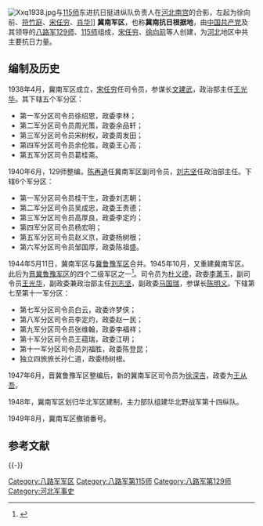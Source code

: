 [[File:Xxq1938.jpg|thumb]]与[[115师|115师]]东进抗日挺进纵队负责人在[[河北|河北]][[南宫|南宫]]的合影，左起为徐向前、[[符竹庭|符竹庭]]、[[宋任穷|宋任穷]]、[[肖华|肖华]]]]
'''冀南军区'''，也称'''冀南抗日根据地'''，由[[中国共产党|中国共产党]]及其领导的[[八路军|八路军]][[129师|129师]]、[[115师|115师]]组成，[[宋任穷|宋任穷]]、[[徐向前|徐向前]]等人创建，为[[河北|河北]]地区中共主要抗日力量。

== 编制及历史 ==
1938年4月，冀南军区成立，[[宋任穷|宋任穷]]任司令员，参谋长[[文建武|文建武]]，政治部主任[[王光华|王光华]]。其下辖五个军分区：
*第一军分区司令员徐绍恩，政委李林；
*第二军分区司令员周光策，政委余品轩；
*第三军分区司令员宋树权，政委周发田；
*第四军分区司令员余伦胜，政委王心高；
*第五军分区司令员葛桂斋。

1940年6月，129师整编，[[陈再道|陈再道]]任冀南军区副司令员，[[刘志坚|刘志坚]]任政治部主任。下辖6个军分区：
*第一军分区司令员桂干生，政委刘志朝；
*第二军分区司令员吴成忠，政委王贵德；
*第三军分区司令员高厚良，政委李定灼；
*第四军分区司令员杨宏明；
*第五军分区司令员赵义京，政委杨树根；
*第六军分区司令员邹国厚，政委陈祖盛。

1944年5月11日，冀南军区与[[冀鲁豫军区|冀鲁豫军区]]合并。1945年10月，又重建冀南军区。此后为[[晋冀鲁豫军区|晋冀鲁豫军区]]的四个二级军区之一<ref>{{Cite web |url=http://news.xinhuanet.com/mil/2008-04/08/content_7939502.htm |title=第二野战军 |accessdate=2010-07-11 |archive-date=2009-06-13 |archive-url=https://web.archive.org/web/20090613012046/http://news.xinhuanet.com/mil/2008-04/08/content_7939502.htm |dead-url=no }}</ref>。司令员为[[杜义德|杜义德]]，政委[[李菁玉|李菁玉]]，副司令员[[王光华|王光华]]，副政委兼政治部主任[[刘志坚|刘志坚]]，副政委[[马国瑞|马国瑞]]，参谋长[[陈明义|陈明义]]。下辖第七至第十一军分区：
*第七军分区司令员白云，政委许梦侠；
*第八军分区司令员李定灼，政委赵一民；
*第九军分区司令员张维翰，政委李福祥；
*第十军分区司令员王蕴瑞，政委江明；
*第十一军分区司令员刘福胜，政委陈登昆；
*独立四旅旅长孙仁道，政委杨树根。

1947年6月，晋冀鲁豫军区整编后，新的冀南军区司令员为[[徐深吉|徐深吉]]，政委为[[王从吾|王从吾]]。

1948年，冀南军区划归华北军区建制，主力部队组建华北野战军第十四纵队。

1949年8月，冀南军区撤销番号。

== 参考文献 ==
{{Reflist}}

{{-}}
{{PLA Military Region|1937}}
{{中国抗日战争中共战役战斗}}

[[Category:八路军军区|Category:八路军军区]]
[[Category:八路军第115师|Category:八路军第115师]]
[[Category:八路军第129师|Category:八路军第129师]]
[[Category:河北军事史|Category:河北军事史]]